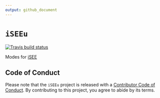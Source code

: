 ```yaml
---
output: github_document
---
```


<!-- README.md is generated from README.Rmd. Please edit that file -->

# `iSEEu`

<!-- badges: start -->
[![Travis build status](https://travis-ci.com/csoneson/iSEEu.svg?branch=master)](https://travis-ci.com/csoneson/iSEEu)
<!-- badges: end -->

Modes for [iSEE](https://bioconductor.org/packages/iSEE/)

## Code of Conduct

Please note that the `iSEEu` project is released with a [Contributor Code of Conduct](CODE_OF_CONDUCT.md).
By contributing to this project, you agree to abide by its terms.
